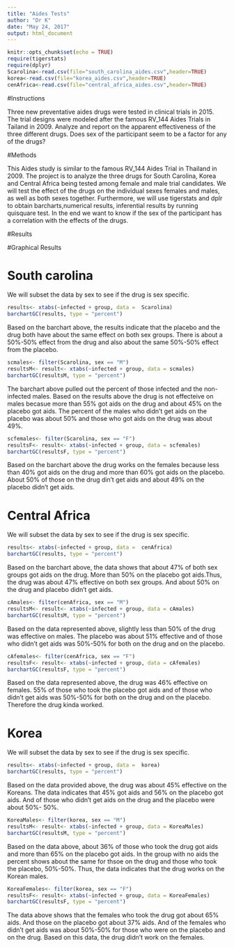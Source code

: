 ```yaml
---
title: "Aides Tests"
author: "Dr K"
date: "May 24, 2017"
output: html_document
---
```


```r
knitr::opts_chunk$set(echo = TRUE)
require(tigerstats)
require(dplyr)
Scarolina<-read.csv(file="south_carolina_aides.csv",header=TRUE)
korea<-read.csv(file="korea_aides.csv",header=TRUE)
cenAfrica<-read.csv(file="central_africa_aides.csv",header=TRUE)
```

#Instructions

Three new preventative aides drugs were tested in clinical trials in 2015. The trial designs were modeled after the famous RV_144 Aides Trials in Tailand in 2009.  Analyze and report on the apparent effectiveness of the three different drugs. Does sex of the participant seem to be a factor for any of the drugs?

#Methods 

This Aides study is similar to the famous RV_144 Aides Trial in Thailand in 2009. The project is to analyze the three drugs for South Carolina, Korea and Central Africa being tested among female and male trial candidates. We will test the effect of the drugs on the individual sexes females and males, as well as both sexes together.
Furthermore, we will use tigerstats and dplr to obtain barcharts,numerical results, inferential results by running quisquare test. 
In the end we want to know if the sex of the participant has a correlation with the effects of the drugs. 

#Results

#Graphical Results

# South carolina 

We will subset the data by sex to see if the drug is sex specific.


```r
results<- xtabs(~infected + group, data =  Scarolina)
barchartGC(results, type = "percent")
```

Based on the barchart above, the results indicate that the placebo and the drug both have about the same effect on both sex groups. There is about a 50%-50% effect from the drug and also about the same 50%-50% effect from the placebo. 

```r
scmales<- filter(Scarolina, sex == "M")
resultsM<- result<- xtabs(~infected + group, data = scmales)
barchartGC(resultsM, type = "percent")
```
The barchart above pulled out the percent of those infected and the non-infected males. Based on the results above the drug is not effecteive on males becasue more than 55% got aids on the drug and about 45% on the placebo got aids. The percent of the males who didn't get aids on the placebo was about 50% and those who got aids on the drug was about 49%. 

```r
scfemales<- filter(Scarolina, sex == "F")
resultsF<- result<- xtabs(~infected + group, data = scfemales)
barchartGC(resultsF, type = "percent")

```

Based on the barchart above the drug works on the females because less than 40% got aids on the drug and more than 60% got aids on the placebo. About 50% of those on the drug din't get aids and about 49% on the placebo didn't get aids. 

# Central Africa

We will subset the data by sex to see if the drug is sex specific.

```r
results<- xtabs(~infected + group, data =  cenAfrica)
barchartGC(results, type = "percent")
```

Based on the barchart above, the data shows that about 47% of both sex groups got aids on the drug. More than 50% on the placebo got aids.Thus, the drug was about 47% effective on both sex groups. And about 50% on the drug and placebo didn't get aids. 

```r
cAmales<- filter(cenAfrica, sex == "M")
resultsM<- result<- xtabs(~infected + group, data = cAmales)
barchartGC(resultsM, type = "percent")
```

Based on the data represented above, slightly less than 50% of the drug was effective on males. The placebo was about 51% effective and of those who didn't get aids was 50%-50% for both on the drug and on the placebo.  

```r
cAfemales<- filter(cenAfrica, sex == "F")
resultsF<- result<- xtabs(~infected + group, data = cAfemales)
barchartGC(resultsF, type = "percent")
```

Based on the data represented above, the drug was 46% effective on females. 55% of those who took the placebo got aids and of those who didn't get aids was 50%-50% for both on the drug and on the placebo. Therefore the drug kinda worked. 

# Korea

We will subset the data by sex to see if the drug is sex specific.

```r
results<- xtabs(~infected + group, data =  korea)
barchartGC(results, type = "percent")
```

Based on the data provided above, the drug was about 45% effective on the Koreans. The data indicates that 45% got aids and 56% on the placebo got aids. And of those who didn't get aids on the drug and the placebo were about 50%- 50%. 

```r
KoreaMales<- filter(korea, sex == "M")
resultsM<- result<- xtabs(~infected + group, data = KoreaMales)
barchartGC(resultsM, type = "percent")
```

Based on the data above, about 36% of those who took the drug got aids and more than 65% on the placebo got aids. In the group with no aids the percent shows about the same for thsoe on the drug and those who took the placebo, 50%-50%. Thus, the data indicates that the drug works on the Korean males. 

```r
KoreaFemales<- filter(korea, sex == "F")
resultsF<- result<- xtabs(~infected + group, data = KoreaFemales)
barchartGC(resultsF, type = "percent")
```


The data above shows that the females who took the drug got about 65% aids. And those on the placebo got about 37% aids. And of the females who didn't get aids was about 50%-50% for those who were on the placebo and on the drug. Based on this data, the drug didn't work on the females.  
